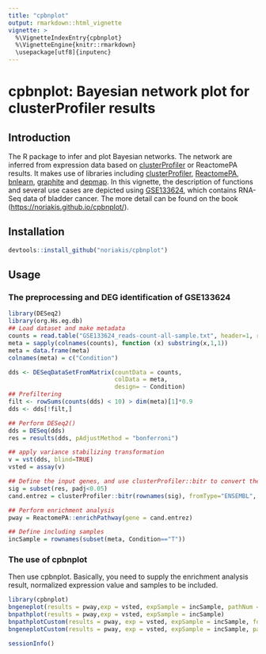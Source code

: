 ```yaml
---
title: "cpbnplot"
output: rmarkdown::html_vignette
vignette: >
  %\VignetteIndexEntry{cpbnplot}
  %\VignetteEngine{knitr::rmarkdown}
  \usepackage[utf8]{inputenc}
---
```


# cpbnplot: Bayesian network plot for clusterProfiler results


## Introduction

The R package to infer and plot Bayesian networks. The network are inferred from expression data based on [clusterProfiler](https://github.com/YuLab-SMU/clusterProfiler) or ReactomePA results. It makes use of libraries including [clusterProfiler](https://github.com/YuLab-SMU/clusterProfiler), [ReactomePA](https://github.com/YuLab-SMU/ReactomePA), [bnlearn](https://www.bnlearn.com/), [graphite](https://bioconductor.org/packages/release/bioc/html/graphite.html) and [depmap](https://bioconductor.org/packages/release/data/experiment/html/depmap.html). In this vignette, the description of functions and several use cases are depicted using [GSE133624](https://www.ncbi.nlm.nih.gov/geo/query/acc.cgi?acc=GSE133624), which contains RNA-Seq data of bladder cancer. The more detail can be found on the book ([https://noriakis.github.io/cpbnplot/](https://noriakis.github.io/cpbnplot/)).

## Installation
```r
devtools::install_github("noriakis/cpbnplot")
```

## Usage
### The preprocessing and DEG identification of GSE133624
```r
library(DESeq2)
library(org.Hs.eg.db)
## Load dataset and make metadata
counts = read.table("GSE133624_reads-count-all-sample.txt", header=1, row.names=1)
meta = sapply(colnames(counts), function (x) substring(x,1,1))
meta = data.frame(meta)
colnames(meta) = c("Condition")

dds <- DESeqDataSetFromMatrix(countData = counts,
                              colData = meta,
                              design= ~ Condition)
## Prefiltering
filt <- rowSums(counts(dds) < 10) > dim(meta)[1]*0.9
dds <- dds[!filt,]

## Perform DESeq2()
dds = DESeq(dds)
res = results(dds, pAdjustMethod = "bonferroni")

## apply variance stabilizing transformation
v = vst(dds, blind=TRUE)
vsted = assay(v)

## Define the input genes, and use clusterProfiler::bitr to convert the ID.
sig = subset(res, padj<0.05)
cand.entrez = clusterProfiler::bitr(rownames(sig), fromType="ENSEMBL", toType="ENTREZID", OrgDb=org.Hs.eg.db)$ENTREZID

## Perform enrichment analysis
pway = ReactomePA::enrichPathway(gene = cand.entrez)

## Define including samples
incSample = rownames(subset(meta, Condition=="T"))
```
### The use of cpbnplot
Then use cpbnplot. Basically, you need to supply the enrichment analysis result, normalized expression value and samples to be included.
```r
library(cpbnplot)
bngeneplot(results = pway,exp = vsted, expSample = incSample, pathNum = 15)
bnpathplot(results = pway,exp = vsted, expSample = incSample)
bnpathplotCustom(results = pway, exp = vsted, expSample = incSample, fontFamily="sans", glowEdgeNum=3, hub=3)
bngeneplotCustom(results = pway, exp = vsted, expSample = incSample, pathNum=15, fontFamily="sans", glowEdgeNum=NULL, hub=3)

sessionInfo()
```



